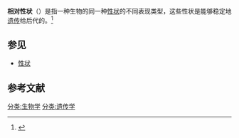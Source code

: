 '''相对性状'''（{{lang-en|Relative character}}）是指一种生物的同一种[[性状|性状]]的不同表现类型，这些性状是能够稳定地[[遗传|遗传]]给后代的。<ref>{{cite book | title=生物2 必修 遗传与进化 | publisher=人民教育出版社 | year=2007年2月 | pages=Page 3 | isbn=978-7-107-17672-2}}</ref>

== 参见 ==
*[[性状|性状]]

== 参考文献 ==
{{reflist}}

[[分类:生物学|分类:生物学]]
[[分类:遗传学|分类:遗传学]]